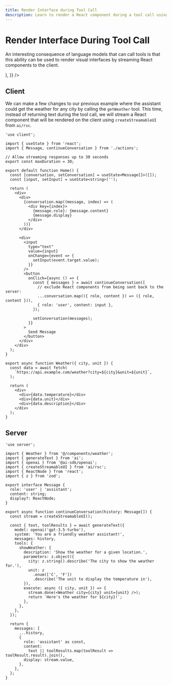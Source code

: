 ```yaml
---
title: Render Interface during Tool Call
description: Learn to render a React component during a tool call using the AI SDK in your Next.js App Router application
---
```


# Render Interface During Tool Call

An interesting consequence of language models that can call tools is that this ability can be used to render visual interfaces by streaming React components to the client.

<Browser>
  <ChatGeneration
    history={[
      { role: 'User', content: 'How is it going?' },
      { role: 'Assistant', content: 'All good, how may I help you?' },
    ]}
    inputMessage={{
      role: 'User',
      content: 'What is the weather in San Francisco?',
    }}
    outputMessage={{
      role: 'Assistant',
      content: 'The weather is 24°C and sunny in San Francisco.',
      display: (
        <div className="py-4">
          <WeatherCard
            content={{
              weather: {
                temperature: 24,
                condition: 'Sunny',
              },
            }}
          />
        </div>
      ),
    }}
  />
</Browser>

## Client

We can make a few changes to our previous example where the assistant could get the weather for any city by calling the `getWeather` tool. This time, instead of returning text during the tool call, we will stream a React component that will be rendered on the client using `createStreamableUI` from `ai/rsc`.

```tsx filename='app/page.tsx'
'use client';

import { useState } from 'react';
import { Message, continueConversation } from './actions';

// Allow streaming responses up to 30 seconds
export const maxDuration = 30;

export default function Home() {
  const [conversation, setConversation] = useState<Message[]>([]);
  const [input, setInput] = useState<string>('');

  return (
    <div>
      <div>
        {conversation.map((message, index) => (
          <div key={index}>
            {message.role}: {message.content}
            {message.display}
          </div>
        ))}
      </div>

      <div>
        <input
          type="text"
          value={input}
          onChange={event => {
            setInput(event.target.value);
          }}
        />
        <button
          onClick={async () => {
            const { messages } = await continueConversation([
              // exclude React components from being sent back to the server:
              ...conversation.map(({ role, content }) => ({ role, content })),
              { role: 'user', content: input },
            ]);

            setConversation(messages);
          }}
        >
          Send Message
        </button>
      </div>
    </div>
  );
}
```

```tsx filename='components/weather.tsx'
export async function Weather({ city, unit }) {
  const data = await fetch(
    `https://api.example.com/weather?city=${city}&unit=${unit}`,
  );

  return (
    <div>
      <div>{data.temperature}</div>
      <div>{data.unit}</div>
      <div>{data.description}</div>
    </div>
  );
}
```

## Server

```tsx highlight="13,17,33-34,47" filename='app/actions.tsx'
'use server';

import { Weather } from '@/components/weather';
import { generateText } from 'ai';
import { openai } from '@ai-sdk/openai';
import { createStreamableUI } from 'ai/rsc';
import { ReactNode } from 'react';
import { z } from 'zod';

export interface Message {
  role: 'user' | 'assistant';
  content: string;
  display?: ReactNode;
}

export async function continueConversation(history: Message[]) {
  const stream = createStreamableUI();

  const { text, toolResults } = await generateText({
    model: openai('gpt-3.5-turbo'),
    system: 'You are a friendly weather assistant!',
    messages: history,
    tools: {
      showWeather: {
        description: 'Show the weather for a given location.',
        parameters: z.object({
          city: z.string().describe('The city to show the weather for.'),
          unit: z
            .enum(['C', 'F'])
            .describe('The unit to display the temperature in'),
        }),
        execute: async ({ city, unit }) => {
          stream.done(<Weather city={city} unit={unit} />);
          return `Here's the weather for ${city}!`;
        },
      },
    },
  });

  return {
    messages: [
      ...history,
      {
        role: 'assistant' as const,
        content:
          text || toolResults.map(toolResult => toolResult.result).join(),
        display: stream.value,
      },
    ],
  };
}
```
